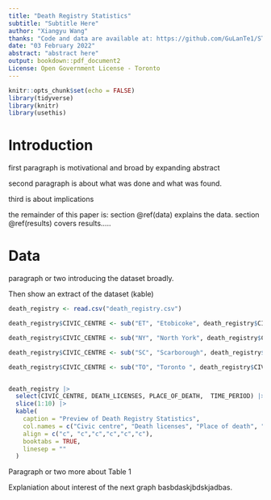 ---
title: "Death Registry Statistics"
subtitle: "Subtitle Here"
author: "Xiangyu Wang"
thanks: "Code and data are available at: https://github.com/GuLanTe1/STA304_2022_A1.git."
date: "03 February 2022"
abstract: "abstract here"
output: bookdown::pdf_document2
License: Open Government License - Toronto
---

```{r setup, include=FALSE}
knitr::opts_chunk$set(echo = FALSE)
library(tidyverse)
library(knitr)
library(usethis)
```

# Introduction

first paragraph is motivational and broad by expanding abstract

second paragraph is about what was done and what was found.

third is about implications

the remainder of this paper is: section \@ref(data) explains the data. section \@ref(results) covers results.....

# Data

paragraph or two introducing the dataset broadly.

Then show an extract of the dataset (kable)

```{r}

death_registry <- read.csv("death_registry.csv")

death_registry$CIVIC_CENTRE <- sub("ET", "Etobicoke", death_registry$CIVIC_CENTRE)

death_registry$CIVIC_CENTRE <- sub("NY", "North York", death_registry$CIVIC_CENTRE)

death_registry$CIVIC_CENTRE <- sub("SC", "Scarborough", death_registry$CIVIC_CENTRE)

death_registry$CIVIC_CENTRE <- sub("TO", "Toronto ", death_registry$CIVIC_CENTRE)


death_registry |>
  select(CIVIC_CENTRE, DEATH_LICENSES, PLACE_OF_DEATH,  TIME_PERIOD) |>
  slice(1:10) |>
  kable(
    caption = "Preview of Death Registry Statistics",
    col.names = c("Civic centre", "Death licenses", "Place of death", "Time period"),
    align = c("c", "c","c","c","c","c"),
    booktabs = TRUE,
    linesep = ""
  )
```

Paragraph or two more about Table 1

Explaniation about interest of the next graph basbdaskjbdskjadbas.











